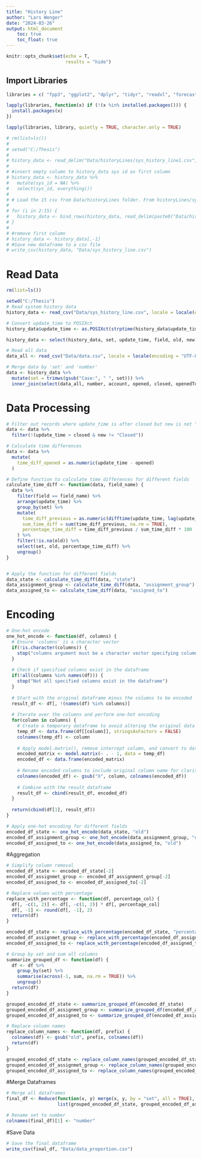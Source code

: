 ```yaml
---
title: "History Line"
author: "Lars Wenger"
date: "2024-03-26"
output: html_document
    toc: true
    toc_float: true
---
```


```r
knitr::opts_chunk$set(echo = T,
                      results = "hide")
```

## Import Libraries
```r
libraries = c( "fpp3", "ggplot2", "dplyr", "tidyr", "readxl", "forecast", "zoo", "tsibble", "GGally", "lubridate", "tidyverse", "stringi")

lapply(libraries, function(x) if (!(x %in% installed.packages())) {
  install.packages(x)
})

lapply(libraries, library, quietly = TRUE, character.only = TRUE)
```
```r
# rm(list=ls())
# 
# setwd("C:/Thesis")
# 
# history_data <- read_delim("Data/historyLines/sys_history_line1.csv", locale = locale(encoding = "UTF-8"))
# 
# #insert empty column to history_data sys id as first column
# history_data <- history_data %>% 
#   mutate(sys_id = NA) %>% 
#   select(sys_id, everything())
# 
# # Load the 15 csv from Data/historyLines folder. From historyLines/sys_history_line1.csv until sys_history_line15.csv alway add the rows to the history_data dataframe. Separatero of csv i "," and encoding is "UTF-8"
# 
# for (i in 2:15) {
#   history_data <- bind_rows(history_data, read_delim(paste0("Data/historyLines/sys_history_line", i, ".csv"),delim=",", locale = locale(encoding = "UTF-8")))
# }
# 
# #remove first column
# history_data <- history_data[,-1]
# #Save new dataframe to a csv file
# write_csv(history_data, "Data/sys_history_line.csv")
```

# Read Data
```r
rm(list=ls())

setwd("C:/Thesis")
# Read system history data
history_data <- read_csv("Data/sys_history_line.csv", locale = locale(encoding = "UTF-8"))

# Convert update_time to POSIXct
history_data$update_time <- as.POSIXct(strptime(history_data$update_time, "%d.%m.%Y %H:%M:%S", tz="UTC"))

history_data <- select(history_data, set, update_time, field, old, new)

# Read all data
data_all <- read_csv("Data/data.csv", locale = locale(encoding = "UTF-8"))

# Merge data by 'set' and 'number'
data <- history_data %>%
  mutate(set = trimws(gsub("Case:", " ", set))) %>%
  inner_join(select(data_all, number, account, opened, closed, openedToClosed), by = c("set" = "number"))
```

# Data Processing 

```r
# Filter out records where update_time is after closed but new is not "Closed"
data <- data %>%
  filter(!(update_time > closed & new != "Closed"))

# Calculate time differences
data <- data %>%
  mutate(
    time_diff_opened = as.numeric(update_time - opened)
  )

# Define function to calculate time differences for different fields
calculate_time_diff <- function(data, field_name) {
  data %>%
    filter(field == field_name) %>%
    arrange(update_time) %>%
    group_by(set) %>%
    mutate(
      time_diff_previous = as.numeric(difftime(update_time, lag(update_time), units = "hours")),
      sum_time_diff = sum(time_diff_previous, na.rm = TRUE),
      percentage_time_diff = time_diff_previous / sum_time_diff * 100
    ) %>%
    filter(!is.na(old)) %>%
    select(set, old, percentage_time_diff) %>%
    ungroup()
}


# Apply the function for different fields
data_state <- calculate_time_diff(data, "state")
data_assignment_group <- calculate_time_diff(data, "assignment_group")
data_assigned_to <- calculate_time_diff(data, "assigned_to")

```

# Encoding
```r
# One-hot encode
one_hot_encode <- function(df, columns) {
  # Ensure 'columns' is a character vector
  if(!is.character(columns)) {
    stop("columns argument must be a character vector specifying column names to encode")
  }
  
  # Check if specified columns exist in the dataframe
  if(!all(columns %in% names(df))) {
    stop("Not all specified columns exist in the dataframe")
  }
  
  # Start with the original dataframe minus the columns to be encoded
  result_df <- df[, !(names(df) %in% columns)]
  
  # Iterate over the columns and perform one-hot encoding
  for(column in columns) {
    # Create a temporary dataframe to avoid altering the original data
    temp_df <- data.frame(df[[column]], stringsAsFactors = FALSE)
    colnames(temp_df) <- column
    
    # Apply model.matrix(), remove intercept column, and convert to dataframe
    encoded_matrix <- model.matrix(~ . - 1, data = temp_df)
    encoded_df <- data.frame(encoded_matrix)
    
    # Rename encoded columns to include original column name for clarity
    colnames(encoded_df) <- gsub("X", column, colnames(encoded_df))
    
    # Combine with the result dataframe
    result_df <- cbind(result_df, encoded_df)
  }
  
  return(cbind(df[1], result_df))
}

# Apply one-hot encoding for different fields
encoded_df_state <- one_hot_encode(data_state, "old")
encoded_df_assignment_group <- one_hot_encode(data_assignment_group, "old")
encoded_df_assigned_to <- one_hot_encode(data_assigned_to, "old")
```
#Aggregation
```r
# Simplify column removal
encoded_df_state <- encoded_df_state[-2]
encoded_df_assignmet_group <- encoded_df_assignment_group[-2]
encoded_df_assigned_to <- encoded_df_assigned_to[-2]

# Replace values with percentage
replace_with_percentage <- function(df, percentage_col) {
  df[, -c(1, 2)] <- df[, -c(1, 2)] * df[, percentage_col]
  df[, -1] <- round(df[, -1], 2)
  return(df)
}

encoded_df_state <- replace_with_percentage(encoded_df_state, "percentage_time_diff")
encoded_df_assignmet_group <- replace_with_percentage(encoded_df_assignmet_group, "percentage_time_diff")
encoded_df_assigned_to <- replace_with_percentage(encoded_df_assigned_to, "percentage_time_diff")

# Group by set and sum all columns
summarize_grouped_df <- function(df) {
  df <- df %>%
    group_by(set) %>%
    summarise(across(-1, sum, na.rm = TRUE)) %>%
    ungroup()
  return(df)
}

grouped_encoded_df_state <- summarize_grouped_df(encoded_df_state)
grouped_encoded_df_assignmet_group <- summarize_grouped_df(encoded_df_assignmet_group)
grouped_encoded_df_assigned_to <- summarize_grouped_df(encoded_df_assigned_to)

# Replace column names
replace_column_names <- function(df, prefix) {
  colnames(df) <- gsub("old", prefix, colnames(df))
  return(df)
}

grouped_encoded_df_state <- replace_column_names(grouped_encoded_df_state, "prop_state_")
grouped_encoded_df_assignmet_group <- replace_column_names(grouped_encoded_df_assignmet_group, "prop_group_")
grouped_encoded_df_assigned_to <- replace_column_names(grouped_encoded_df_assigned_to, "prop_user_")

```

#Merge Dataframes
```r
# Merge all dataframes
final_df <- Reduce(function(x, y) merge(x, y, by = "set", all = TRUE), 
                   list(grouped_encoded_df_state, grouped_encoded_df_assignmet_group, grouped_encoded_df_assigned_to))

# Rename set to number
colnames(final_df)[1] <- "number"
```

#Save Data
```r
# Save the final dataframe
write_csv(final_df, "Data/data_proportion.csv")
```
